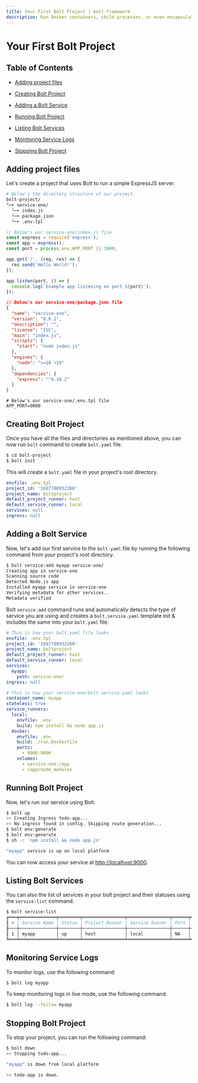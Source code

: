 ```yaml
---
title: Your First Bolt Project | bolt-framework
description: Run Docker containers, child processes, or even encapsulate your entire project within a VM, all under one unified API.
---
```



<Meta title="Getting Started/Your First Bolt Project" />

# Your First Bolt Project

## Table of Contents

- <a href="#adding-project-files">Adding project files</a>

- <a href="#creating-bolt-project">Creating Bolt Project</a>

- <a href="#adding-a-bolt-service">Adding a Bolt Service</a>

- <a href="#running-bolt-project">Running Bolt Project</a>

- <a href="#listing-bolt-services">Listing Bolt Services</a>

- <a href="#monitoring-service-logs">Monitoring Service Logs</a>

- <a href="#stopping-bolt-project">Stopping Bolt Project</a>

## Adding project files

Let's create a project that uses Bolt to run a simple ExpressJS server.

```bash
# Below's the directory structure of our project.
bolt-project/
╰─➤ service-one/
  ╰─➤ index.js
  ╰─➤ package.json
  ╰─➤ .env.tpl
```

```js
// Below's our service-one/index.js file
const express = require('express');
const app = express();
const port = process.env.APP_PORT || 3000;

app.get('/', (req, res) => {
  res.send('Hello World!');
});

app.listen(port, () => {
  console.log(`Example app listening on port ${port}`);
});
```

```json
// Below's our service-one/package.json file
{
  "name": "service-one",
  "version": "0.0.1",
  "description": "",
  "license": "ISC",
  "main": "index.js",
  "scripts": {
    "start": "node index.js"
  },
  "engines": {
    "node": ">=18 <19"
  },
  "dependencies": {
    "express": "^4.18.2"
  }
}
```

```dosini
# Below's our service-one/.env.tpl file
APP_PORT=9000
```

## Creating Bolt Project

Once you have all the files and directories as mentioned above, you can now run `bolt` command to create `bolt.yaml` file.

```bash
$ cd bolt-project
$ bolt init
```

This will create a `bolt.yaml` file in your project's root directory.

```yaml
envfile: .env.tpl
project_id: '1687780932260'
project_name: boltproject
default_project_runner: host
default_service_runner: local
services: null
ingress: null
```

## Adding a Bolt Service

Now, let's add our first service to the `bolt.yaml` file by running the following command from your project's root directory.

```bash
$ bolt service:add myapp service-one/
Creating app in service-one
Scanning source code
Detected Node.js app
Installed myapp service in service-one
Verifying metadata for other services..
Metadata verified
```

Bolt `service:add` command runs and automatically detects the type of service you are using and creates a `bolt.service.yaml` template init & includes the same into your `bolt.yaml` file.

```yaml
# This is how your bolt.yaml file looks
envfile: .env.tpl
project_id: '1687780932260'
project_name: boltproject
default_project_runner: host
default_service_runner: local
services:
  myapp:
    path: service-one/
ingress: null
```

```yaml
# This is how your service-one/bolt.service.yaml looks
container_name: myapp
stateless: true
service_runners:
  local:
    envfile: .env
    build: npm install && node app.js
  docker:
    envfile: .env
    build: ./run.Dockerfile
    ports:
      - 9000:9000
    volumes:
      - service-one:/app
      - /app/node_modules
```

## Running Bolt Project

Now, let's run our service using Bolt.

```bash
$ bolt up
>> Creating Ingress todo-app...
>> No ingress found in config. Skipping route generation...
$ bolt env:generate
$ bolt env:generate
$ sh -c 'npm install && node app.js'

"myapp" service is up on local platform
```

You can now access your service at [http://localhost:9000](http://localhost:9000).

## Listing Bolt Services

You can also the list of services in your bolt project and their statuses using the `service:list` command.

```bash
$ bolt service:list
╔═══╤══════════════╤════════╤════════════════╤════════════════╤══════╤═══════════╗
║ # │ Service Name │ Status │ Project Runner │ Service Runner │ Port │ ProcessId ║
╟───┼──────────────┼────────┼────────────────┼────────────────┼──────┼───────────╢
║ 1 │ myapp        │ up     │ host           │ local          │ NA   │ 13899     ║
╚═══╧══════════════╧════════╧════════════════╧════════════════╧══════╧═══════════╝
```

## Monitoring Service Logs

To monitor logs, use the following command:

```bash
$ bolt log myapp
```

To keep monitoring logs in live mode, use the following command:

```bash
$ bolt log --follow myapp
```

## Stopping Bolt Project

To stop your project, you can run the following command:

```bash
$ bolt down
>> Stopping todo-app...

"myapp" is down from local platform

>> todo-app is down.
```
